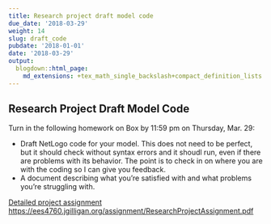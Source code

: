```yaml
---
title: Research project draft model code
due_date: '2018-03-29'
weight: 14
slug: draft_code
pubdate: '2018-01-01'
date: '2018-03-29'
output:
  blogdown::html_page:
    md_extensions: +tex_math_single_backslash+compact_definition_lists
---
```

## Research Project Draft Model Code
Turn in the following homework on Box by 11:59 pm on Thursday, Mar. 29:

* Draft NetLogo code for your model. This does not need to be
  perfect, but it should check without syntax errors and it shoudl run, even
  if there are problems with its behavior.
  The point is to check in on where you are with the coding so I can give you 
  feedback.
* A document describing what you're satisfied with and what problems you're 
  struggling with.

[Detailed project assignment](/assignment/ResearchProjectAssignment.pdf)
<https://ees4760.jgilligan.org/assignment/ResearchProjectAssignment.pdf>

